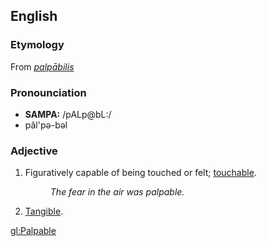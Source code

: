 ==English==
=== Etymology ===
From {{L.}} ''[[palpābilis]]''

=== Pronounciation ===
*'''SAMPA:''' /pALp@bL:/
*păl'pə-bəl

===Adjective===
#Figuratively capable of being touched or felt; [[touchable]].
#:''The fear in the air was palpable.''
#[[Tangible]].

[[gl:Palpable]]